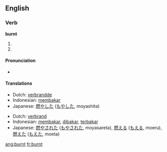 ==English==

===Verb===
'''burnt'''

# {{simple past of|[[burn]]|lang=English}}
# {{past participle of|[[burn]]|lang=English}}

====Pronunciation====
*{{IPA|/'bʌrnt/}}

====Translations====
{{trans-top|simple past of to burn}}
*Dutch: [[verbrandde]]
*Indonesian: [[bakar|membakar]]
*Japanese: [[燃やした]] ([[もやした]], moyashita)
{{trans-mid}}
{{trans-bottom}}

{{trans-top|past participle of to burn}}
*Dutch: [[verbrand]]
*Indonesian: [[bakar|membakar]], [[bakar|dibakar]], [[bakar|terbakar]]
*Japanese: [[燃やされた]] ([[もやされた]], moyasareta),  [[燃える]] ([[もえる]], moeru),  [[燃えた]] ([[もえた]], moeta)
{{trans-mid}}
{{trans-bottom}}

[[ang:burnt]]
[[fr:burnt]]